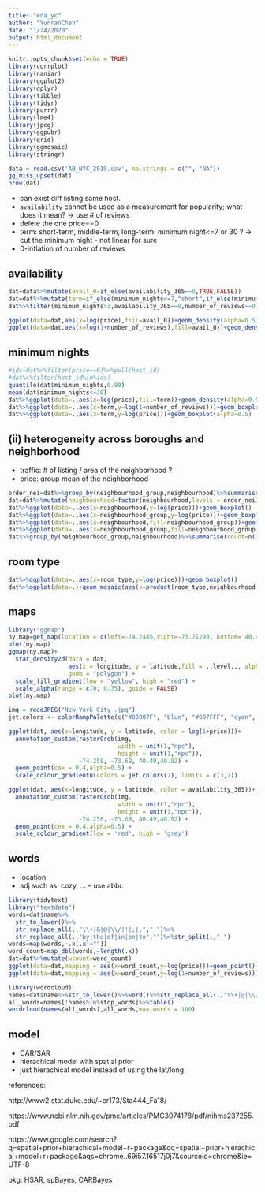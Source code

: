 ```yaml
---
title: "eda_yc"
author: "YunranChen"
date: "1/24/2020"
output: html_document
---
```


```r
knitr::opts_chunk$set(echo = TRUE)
library(corrplot)
library(naniar)
library(ggplot2)
library(dplyr)
library(tibble)
library(tidyr)
library(purrr)
library(lme4)
library(jpeg)
library(ggpubr)
library(grid)
library(ggmosaic)
library(stringr)
```


```r
data = read.csv('AB_NYC_2019.csv', na.strings = c("", "NA"))
gg_miss_upset(dat)
nrow(dat)
```

- can exist diff listing same host.
- `availability` cannot be used as a measurement for popularity; what does it mean? -> use # of reviews
- delete the one price==0
- term: short-term, middle-term, long-term: minimum night<=7 or 30 ? -> cut the minimum night - not linear for sure
- 0-inflation of number of reviews

## availability

```r
dat=data%>%mutate(avail_0=if_else(availability_365==0,TRUE,FALSE))
dat=dat%>%mutate(term=if_else(minimum_nights<=7,"short",if_else(minimum_nights<=45,"middle","long")))
dat%>%filter(minimum_nights>3,availability_365==0,number_of_reviews==0)

ggplot(data=dat,aes(x=log(price),fill=avail_0))+geom_density(alpha=0.5)
ggplot(data=dat,aes(x=log(1+number_of_reviews),fill=avail_0))+geom_density(alpha=0.5)
```

## minimum nights

```r
#ids=dat%>%filter(price==0)%>%pull(host_id)
#dat%>%filter(host_id%in%ids)
quantile(dat$minimum_nights,0.99)
mean(dat$minimum_nights<=30)
dat%>%ggplot(data=.,aes(x=log(price),fill=term))+geom_density(alpha=0.5)
dat%>%ggplot(data=.,aes(x=term,y=log(1+number_of_reviews)))+geom_boxplot(alpha=0.5)
dat%>%ggplot(data=.,aes(x=term,y=log(price)))+geom_boxplot(alpha=0.5)
```

## (ii) heterogeneity across boroughs and neighborhood

- traffic: # of listing / area of the neighborhood ?
- price: group mean of the neighborhood

```r
order_nei=dat%>%group_by(neighbourhood_group,neighbourhood)%>%summarise()%>%pull(neighbourhood)%>%as.character()
dat=dat%>%mutate(neighbourhood=factor(neighbourhood,levels = order_nei))
dat%>%ggplot(data=.,aes(x=neighbourhood,y=log(price)))+geom_boxplot()
dat%>%ggplot(data=.,aes(x=neighbourhood_group,y=log(price)))+geom_boxplot()
dat%>%ggplot(data=.,aes(x=neighbourhood,fill=neighbourhood_group))+geom_bar()
dat%>%ggplot(data=.,aes(x=neighbourhood_group,fill=neighbourhood_group))+geom_bar()
dat%>%group_by(neighbourhood_group,neighbourhood)%>%summarise(count=n())%>%arrange(desc(count))
```

## room type

```r
dat%>%ggplot(data=.,aes(x=room_type,y=log(price)))+geom_boxplot()
dat%>%ggplot(data=.)+geom_mosaic(aes(x=product(room_type,neighbourhood_group),fill=room_type))
```

## maps

```r
library("ggmap")
ny.map=get_map(location = c(left=-74.2445,right=-73.71298, bottom= 40.49975,top=40.9131),color = "bw",maptype = "toner",source = "stamen")
plot(ny.map)
ggmap(ny.map)+
  stat_density2d(data = dat,
                 aes(x = longitude, y = latitude,fill = ..level.., alpha = ..level..), 
                 geom = "polygon") + 
  scale_fill_gradient(low = "yellow", high = "red") + 
  scale_alpha(range = c(0, 0.75), guide = FALSE)
plot(ny.map)

img = readJPEG("New_York_City_.jpg")
jet.colors <- colorRampPalette(c("#00007F", "blue", "#007FFF", "cyan", "#7FFF7F", "yellow", "#FF7F00", "red", "#7F0000"))

ggplot(dat, aes(x=longitude, y = latitude, color = log(1+price)))+
  annotation_custom(rasterGrob(img, 
                               width = unit(1,"npc"), 
                               height = unit(1,"npc")), 
                    -74.258, -73.69, 40.49,40.92) + 
  geom_point(cex = 0.4,alpha=0.5) +
  scale_colour_gradientn(colors = jet.colors(7), limits = c(3,7)) 

ggplot(dat, aes(x=longitude, y = latitude, color = availability_365))+
  annotation_custom(rasterGrob(img, 
                               width = unit(1,"npc"), 
                               height = unit(1,"npc")), 
                    -74.258, -73.69, 40.49,40.92) + 
  geom_point(cex = 0.4,alpha=0.5) +
  scale_colour_gradient(low = 'red', high = 'grey') 

```

## words

- location
- adj such as: cozy, ... -- use abbr.

```r
library(tidytext)
library("textdata")
words=dat$name%>%
  str_to_lower()%>%
  str_replace_all(.,"\\+|&|@|\\/|!|;|,"," ")%>%
  str_replace_all(.,"by|the|of|in|on|to","")%>%str_split(.," ")
words=map(words,~.x[.x!=""])
word_count=map_dbl(words,~length(.x))
dat=dat%>%mutate(wcount=word_count)
ggplot(data=dat,mapping = aes(x=word_count,y=log(price)))+geom_point()+geom_smooth()
ggplot(data=dat,mapping = aes(x=word_count,y=log(1+number_of_reviews)))+geom_point()+geom_smooth()
```

```r
library(wordcloud)
names=dat$name%>%str_to_lower()%>%word()%>%str_replace_all(.,"\\+|@|\\/|!|;|,|\\*|\\(|\\)|:|-|_|¡|\\.|\\'|‘|’|\\'|\"|“|”|a|the","")
all_words=names[!names%in%stop_words]%>%table()
wordcloud(names(all_words),all_words,max.words = 100)
```

## model

- CAR/SAR
- hierachical model with spatial prior
- just hierachical model instead of using the lat/long

references:

http://www2.stat.duke.edu/~cr173/Sta444_Fa18/

https://www.ncbi.nlm.nih.gov/pmc/articles/PMC3074178/pdf/nihms237255.pdf

https://www.google.com/search?q=spatial+prior+hierachical+model+r+package&oq=spatial+prior+hierachical+model+r+package&aqs=chrome..69i57.16517j0j7&sourceid=chrome&ie=UTF-8

pkg: HSAR, spBayes, CARBayes



